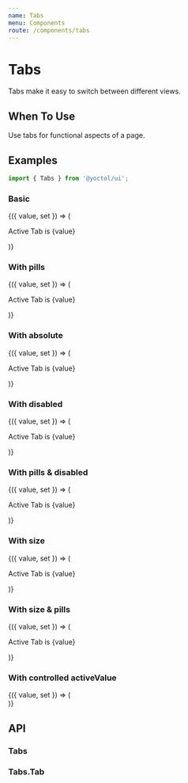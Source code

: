 ```yaml
---
name: Tabs
menu: Components
route: /components/tabs
---
```



# Tabs

Tabs make it easy to switch between different views.

## When To Use

Use tabs for functional aspects of a page.

## Examples

```js
import { Tabs } from '@yoctol/ui';
```

### Basic

<Playground>
  <Value initial="1">
    {({ value, set }) => (
      <div>
        <Tabs defaultActiveValue="1" onChange={set}>
          <Tabs.Tab value="1" label="Tab 1" />
          <Tabs.Tab value="2" label="Tab 2" />
          <Tabs.Tab value="3" label="Tab 3" />
        </Tabs>
        <p>Active Tab is {value}</p>
      </div>
    )}
  </Value>
</Playground>

### With pills

<Playground>
  <Value initial="1">
    {({ value, set }) => (
      <div>
        <Tabs pills defaultActiveValue="1">
          <Tabs.Tab value="1" label="Tab 1" />
          <Tabs.Tab value="2" label="Tab 2" />
          <Tabs.Tab value="3" label="Tab 3" />
        </Tabs>
        <p>Active Tab is {value}</p>
      </div>
    )}
  </Value>
</Playground>

### With absolute

<Playground>
  <Value initial="1">
    {({ value, set }) => (
       <Box
        position="relative"
        height="120px"
        width="300px"
        borderBottom="3px solid #ddd"
      >
        <Tabs absolute defaultActiveValue="1" onChange={set}>
          <Tabs.Tab value="1" label="Tab 1" />
          <Tabs.Tab value="2" label="Tab 2" />
          <Tabs.Tab value="3" label="Tab 3" />
        </Tabs>
        <p>Active Tab is {value}</p>
      </Box>
    )}
  </Value>
</Playground>

### With disabled

<Playground>
  <Value initial="1">
    {({ value, set }) => (
      <div>
        <Tabs defaultActiveValue="1" onChange={set}>
          <Tabs.Tab value="1" label="Tab 1" />
          <Tabs.Tab value="2" disabled label="Tab 2" />
          <Tabs.Tab value="3" label="Tab 3" />
        </Tabs>
        <p>Active Tab is {value}</p>
      </div>
    )}
  </Value>
</Playground>

### With pills & disabled

<Playground>
  <Value initial="1">
    {({ value, set }) => (
      <div>
        <Tabs pills defaultActiveValue="1" onChange={set}>
          <Tabs.Tab value="1" label="Tab 1" />
          <Tabs.Tab value="2" disabled label="Tab 2" />
          <Tabs.Tab value="3" label="Tab 3" />
        </Tabs>
        <p>Active Tab is {value}</p>
      </div>
    )}
  </Value>
</Playground>

### With size

<Playground>
  <Value initial="1">
    {({ value, set }) => (
      <div>
        <Tabs size="sm" defaultActiveValue="1" onChange={set}>
          <Tabs.Tab value="1" label="Tab 1" />
          <Tabs.Tab value="2" label="Tab 2" />
          <Tabs.Tab value="3" label="Tab 3" />
        </Tabs>
        <Tabs defaultActiveValue="1" onChange={set}>
          <Tabs.Tab value="1" label="Tab 1" />
          <Tabs.Tab value="2" label="Tab 2" />
          <Tabs.Tab value="3" label="Tab 3" />
        </Tabs>
        <Tabs size="lg" defaultActiveValue="1" onChange={set}>
          <Tabs.Tab value="1" label="Tab 1" />
          <Tabs.Tab value="2" label="Tab 2" />
          <Tabs.Tab value="3" label="Tab 3" />
        </Tabs>
        <p>Active Tab is {value}</p>
      </div>
    )}
  </Value>
</Playground>

### With size & pills

<Playground>
  <Value initial="1">
    {({ value, set }) => (
      <div>
        <Tabs size="sm" pills defaultActiveValue="1" onChange={set}>
          <Tabs.Tab value="1" label="Tab 1" />
          <Tabs.Tab value="2" label="Tab 2" />
          <Tabs.Tab value="3" label="Tab 3" />
        </Tabs>
        <Space my={2} />
        <Tabs pills defaultActiveValue="1" onChange={set}>
          <Tabs.Tab value="1" label="Tab 1" />
          <Tabs.Tab value="2" label="Tab 2" />
          <Tabs.Tab value="3" label="Tab 3" />
        </Tabs>
        <Space my={2} />
        <Tabs size="lg" pills defaultActiveValue="1" onChange={set}>
          <Tabs.Tab value="1" label="Tab 1" />
          <Tabs.Tab value="2" label="Tab 2" />
          <Tabs.Tab value="3" label="Tab 3" />
        </Tabs>
        <p>Active Tab is {value}</p>
      </div>
    )}
  </Value>
</Playground>

### With controlled activeValue


<Playground>
  <Value initial="1">
    {({ value, set }) => (
      <div>
        <Tabs pills activeValue={value} onChange={set}>
          <Tabs.Tab value="1" label="Tab 1" />
          <Tabs.Tab value="2" label="Tab 2" />
          <Tabs.Tab value="3" label="Tab 3" />
        </Tabs>
        <Space my={2} />
        <Tabs pills activeValue={value} onChange={set}>
          <Tabs.Tab value="1" label="Tab 1" />
          <Tabs.Tab value="2" label="Tab 2" />
          <Tabs.Tab value="3" label="Tab 3" />
        </Tabs>
      </div>
    )}
  </Value>
</Playground>

## API

### Tabs

<PropsTable of={Tabs} />

### Tabs.Tab

<PropsTable of={Tab} />
